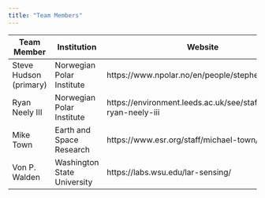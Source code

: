 ```yaml
---
title: "Team Members"
---
```



| Team Member            | Institution                 | Website                                                          |
|------------------------|-----------------------------|------------------------------------------------------------------|
| Steve Hudson (primary) | Norwegian Polar Institute   | https://www.npolar.no/en/people/stephen.hudson                   |
| Ryan Neely III         | Norwegian Polar Institute   | https://environment.leeds.ac.uk/see/staff/1447/dr-ryan-neely-iii |
| Mike Town              | Earth and Space Research    | https://www.esr.org/staff/michael-town/                          |
| Von P. Walden          | Washington State University | https://labs.wsu.edu/lar-sensing/                                |
